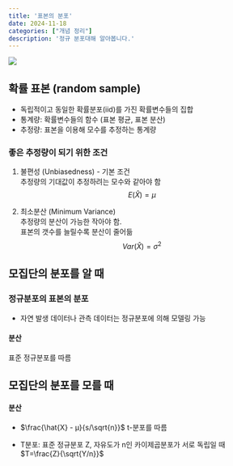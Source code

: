 ```yaml
---
title: '표본의 분포'
date: 2024-11-18
categories: ["개념 정리"]
description: '정규 분포대해 알아봅니다.'
---
```


![](/img/stat-thumb.jpg){.post-thumbnail}

## 확률 표본 (random sample)

- 독립적이고 동일한 확률분포(iid)를 가진 확률변수들의 집합
- 통계량: 확률변수들의 함수 (표본 평균, 표본 분산)
- 추정량: 표본을 이용해 모수를 추정하는 통계량

### 좋은 추정량이 되기 위한 조건

1. 불편성 (Unbiasedness) - 기본 조건  
    추정량의 기대값이 추정하려는 모수와 같아야 함
    $$
    E(\hat{X}) = \mu
    $$

2. 최소분산 (Minimum Variance)  
    추정량의 분산이 가능한 작아야 함.  
    표본의 갯수를 늘릴수록 분산이 줄어듦
    $$
    Var(\hat{X}) = \sigma^2
    $$

## 모집단의 분포를 알 때

### 정규분포의 표본의 분포

- 자연 발생 데이터나 관측 데이터는 정규분포에 의해 모델링 가능

#### 분산

표준 정규분포를 따름

## 모집단의 분포를 모를 때

#### 분산

- $\frac{\hat{X} - μ}{s/\sqrt{n}}$ t-분포를 따름

- T분포: 표준 정규분포 Z, 자유도가 n인 카이제곱분포가 서로 독립일 때 $T=\frac{Z}{\sqrt{Y/n}}$


